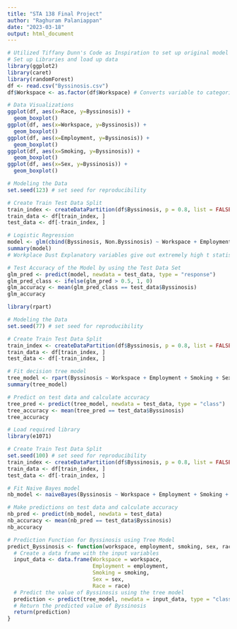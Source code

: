 ---
title: "STA 138 Final Project"
author: "Raghuram Palaniappan"
date: "2023-03-18"
output: html_document
---

```{r}
# Utilized Tiffany Dunn's Code as Inspiration to set up original model and data (Linked in references of report) (Link: https://tiffanydunn.tech/project/categorical-stats/categorical_stats/)
# Set up Libraries and load up data
library(ggplot2)
library(caret)
library(randomForest)
df <- read.csv("Byssinosis.csv")
df$Workspace <- as.factor(df$Workspace) # Converts variable to categorical
```

```{r}
# Data Visualizations
ggplot(df, aes(x=Race, y=Byssinosis)) +
  geom_boxplot()
ggplot(df, aes(x=Workspace, y=Byssinosis)) +
  geom_boxplot()
ggplot(df, aes(x=Employment, y=Byssinosis)) +
  geom_boxplot()
ggplot(df, aes(x=Smoking, y=Byssinosis)) +
  geom_boxplot()
ggplot(df, aes(x=Sex, y=Byssinosis)) +
  geom_boxplot()
```

```{r}
# Modeling the Data
set.seed(123) # set seed for reproducibility

# Create Train Test Data Split
train_index <- createDataPartition(df$Byssinosis, p = 0.8, list = FALSE)
train_data <- df[train_index, ]
test_data <- df[-train_index, ]

# Logistic Regression
model <- glm(cbind(Byssinosis, Non.Byssinosis) ~ Workspace + Employment + Smoking + Sex + Race, data = train_data, family = binomial(link = "logit"))
summary(model)
# Workplace Dust Explanatory variables give out extremely high t statistic meaning that Workplace dust is a big contributor to Byssinosis

# Test Accuracy of the Model by using the Test Data Set
glm_pred <- predict(model, newdata = test_data, type = "response")
glm_pred_class <- ifelse(glm_pred > 0.5, 1, 0)
glm_accuracy <- mean(glm_pred_class == test_data$Byssinosis)
glm_accuracy
```

```{r}
library(rpart)

# Modeling the Data
set.seed(77) # set seed for reproducibility

# Create Train Test Data Split
train_index <- createDataPartition(df$Byssinosis, p = 0.8, list = FALSE)
train_data <- df[train_index, ]
test_data <- df[-train_index, ]

# Fit decision tree model
tree_model <- rpart(Byssinosis ~ Workspace + Employment + Smoking + Sex + Race, data = train_data, method = "class")
summary(tree_model)

# Predict on test data and calculate accuracy
tree_pred <- predict(tree_model, newdata = test_data, type = "class")
tree_accuracy <- mean(tree_pred == test_data$Byssinosis)
tree_accuracy
```

```{r}
# Load required library
library(e1071)

# Create Train Test Data Split
set.seed(100) # set seed for reproducibility
train_index <- createDataPartition(df$Byssinosis, p = 0.8, list = FALSE)
train_data <- df[train_index, ]
test_data <- df[-train_index, ]

# Fit Naive Bayes model
nb_model <- naiveBayes(Byssinosis ~ Workspace + Employment + Smoking + Sex + Race, data = train_data)

# Make predictions on test data and calculate accuracy
nb_pred <- predict(nb_model, newdata = test_data)
nb_accuracy <- mean(nb_pred == test_data$Byssinosis)
nb_accuracy
```

```{r}
# Prediction Function for Byssinosis using Tree Model
predict_Byssinosis <- function(workspace, employment, smoking, sex, race) {
  # Create a data frame with the input variables
  input_data <- data.frame(Workspace = workspace,
                           Employment = employment,
                           Smoking = smoking,
                           Sex = sex,
                           Race = race)
  # Predict the value of Byssinosis using the tree model
  prediction <- predict(tree_model, newdata = input_data, type = "class")
  # Return the predicted value of Byssinosis
  return(prediction)
}
```